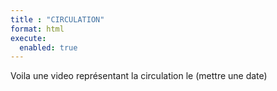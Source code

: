 ```yaml
---
title : "CIRCULATION"
format: html
execute:
  enabled: true
---
```


Voila une video représentant la circulation le (mettre une date)